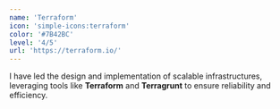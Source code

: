 ```yaml
---
name: 'Terraform'
icon: 'simple-icons:terraform'
color: '#7B42BC'
level: '4/5'
url: 'https://terraform.io/'
---
```


I have led the design and implementation of scalable infrastructures, leveraging tools like **Terraform** and **Terragrunt** to ensure reliability and efficiency.
